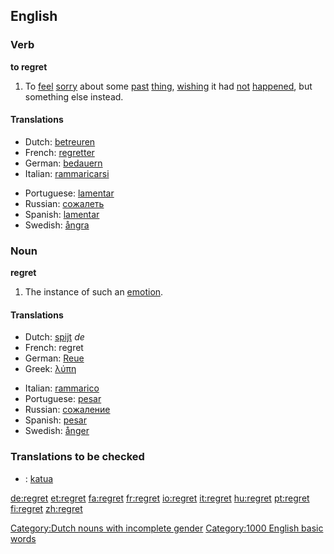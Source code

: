 ==English==

===Verb===
'''to regret'''

# To [[feel]] [[sorry]] about some [[past]] [[thing]], [[wish]]ing it had [[not]] [[happen]]ed, but something else instead.

====Translations====
{{top}}
*Dutch: [[betreuren]]
*French: [[regretter]]
*German: [[bedauern]]
*Italian: [[rammaricarsi]]
{{mid}}
*Portuguese: [[lamentar]]
*Russian: [[сожалеть]]
*Spanish: [[lamentar]]
*Swedish: [[ångra]]
{{bottom}}

===Noun===
'''regret'''

# The instance of such an [[emotion]].

====Translations====
{{top}}
*Dutch: [[spijt]] ''de'' [[Category:Dutch nouns with incomplete gender]]
*French: regret {{m}}
*German: [[Reue]] {{f}}
*Greek: [[λύπη]] {{f}}
{{mid}}
*Italian: [[rammarico]] {{m}}
*Portuguese: [[pesar]] {{m}}
*Russian: [[сожаление]] {{n}}
*Spanish: [[pesar]] {{m}}
*Swedish: [[ånger]] {{c}}
{{bottom}}

===Translations to be checked===
*{{ttbc|Finnish}}: [[katua]]

[[Category:1000 English basic words]]

[[de:regret]]
[[et:regret]]
[[fa:regret]]
[[fr:regret]]
[[io:regret]]
[[it:regret]]
[[hu:regret]]
[[pt:regret]]
[[fi:regret]]
[[zh:regret]]